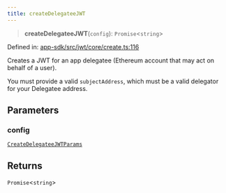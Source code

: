 ```yaml
---
title: createDelegateeJWT
---
```


> **createDelegateeJWT**(`config`): `Promise`\<`string`\>

Defined in: [app-sdk/src/jwt/core/create.ts:116](https://github.com/LIT-Protocol/Vincent/blob/5462864f5b471985671134e594d93faefcbfeb7e/packages/libs/app-sdk/src/jwt/core/create.ts#L116)

Creates a JWT for an app delegatee (Ethereum account that may act on behalf of a user).

You must provide a valid `subjectAddress`, which must be a valid delegator for your Delegatee address.

## Parameters

### config

[`CreateDelegateeJWTParams`](/api-reference/app-sdk/jwt/interfaces/CreateDelegateeJWTParams)

## Returns

`Promise`\<`string`\>
